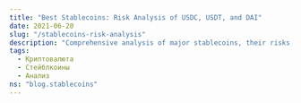 ```yaml
---
title: "Best Stablecoins: Risk Analysis of USDC, USDT, and DAI"
date: 2021-06-20
slug: "/stablecoins-risk-analysis"
description: "Comprehensive analysis of major stablecoins, their risks, and recommendations for use"
tags:
  - Криптовалюта
  - Стейблкоины
  - Анализ
ns: "blog.stablecoins"
---
```


<Translation id="main_heading" tag="h2" ns={props.data.post.ns} />

<Translation id="main_description" tag="p" ns={props.data.post.ns} />

<Translation id="key_points" tag="h3" ns={props.data.post.ns} />

<Translation id="key_points_sum" tag="p" ns={props.data.post.ns} />

#

<Translation id="usdc_section" tag="h3" ns={props.data.post.ns} />

<Translation id="usdc_what_is" tag="h4" ns={props.data.post.ns} />

<Translation id="usdc_what_is_desc" tag="p" ns={props.data.post.ns} />

#

<Translation id="usdc_regulation" tag="h4" ns={props.data.post.ns} />

<Translation id="usdc_regulation_content" tag="p" ns={props.data.post.ns} />

<Translation id="usdc_audit" tag="h4" ns={props.data.post.ns} />

<Translation id="usdc_audit_content" tag="p" ns={props.data.post.ns} />

<Translation id="usdc_management" tag="h4" ns={props.data.post.ns} />

<Translation id="usdc_management_content" tag="p" ns={props.data.post.ns} />

<Translation id="usdc_requirements" tag="h4" ns={props.data.post.ns} />

<Translation id="usdc_requirements_content" tag="p" ns={props.data.post.ns} />

<Translation id="usdc_liquidity" tag="h4" ns={props.data.post.ns} />

<Translation id="usdc_liquidity_content" tag="p" ns={props.data.post.ns} />

<Translation id="usdc_partnerships" tag="h4" ns={props.data.post.ns} />

<Translation id="usdc_partnerships_content" tag="p" ns={props.data.post.ns} />

<Translation id="usdc_risks" tag="h4" ns={props.data.post.ns} />

<Translation id="usdc_risks_content" tag="p" ns={props.data.post.ns} />

<Translation id="usdc_conclusion" tag="h4" ns={props.data.post.ns} />

<Translation id="usdc_conclusion_content" tag="p" ns={props.data.post.ns} />

#

<Translation id="usdt_section" tag="h3" ns={props.data.post.ns} />

<Translation id="usdt_improvements" tag="h4" ns={props.data.post.ns} />

<Translation id="usdt_improvements_content" tag="p" ns={props.data.post.ns} />

<Translation id="usdt_risks" tag="h4" ns={props.data.post.ns} />

<Translation id="usdt_risks_content" tag="p" ns={props.data.post.ns} />

<Translation id="usdt_conclusion" tag="h4" ns={props.data.post.ns} />

<Translation id="usdt_conclusion_content" tag="p" ns={props.data.post.ns} />

#

<Translation id="dai_section" tag="h3" ns={props.data.post.ns} />

<Translation id="dai_what_is" tag="h4" ns={props.data.post.ns} />

<Translation id="dai_what_is_content" tag="p" ns={props.data.post.ns} />

<Translation id="dai_governance" tag="h4" ns={props.data.post.ns} />

<Translation id="dai_governance_content" tag="p" ns={props.data.post.ns} />

<Translation id="dai_collateral" tag="h4" ns={props.data.post.ns} />

<Translation id="dai_collateral_content" tag="p" ns={props.data.post.ns} />

<Translation id="dai_collateral_types" tag="h4" ns={props.data.post.ns} />

<Translation id="dai_collateral_types_content" tag="p" ns={props.data.post.ns} />

<Translation id="dai_resilience" tag="h4" ns={props.data.post.ns} />

<Translation id="dai_resilience_content" tag="p" ns={props.data.post.ns} />

<Translation id="dai_risks" tag="h4" ns={props.data.post.ns} />

<Translation id="dai_risks_content" tag="p" ns={props.data.post.ns} />

<Translation id="dai_changes" tag="h4" ns={props.data.post.ns} />

<Translation id="dai_changes_content" tag="p" ns={props.data.post.ns} />

<Translation id="dai_conclusion" tag="h4" ns={props.data.post.ns} />

<Translation id="dai_conclusion_content" tag="p" ns={props.data.post.ns} />

#

<Translation id="ranking_heading" tag="h3" ns={props.data.post.ns} />

<Translation id="ranking_content" tag="p" ns={props.data.post.ns} />

#

<Translation id="recommendations_heading" tag="h3" ns={props.data.post.ns} />

<Translation id="recommendations_diversification" tag="h4" ns={props.data.post.ns} />

<Translation id="recommendations_diversification_content" tag="p" ns={props.data.post.ns} />

<Translation id="recommendations_targeted" tag="h4" ns={props.data.post.ns} />

<Translation id="recommendations_targeted_content" tag="p" ns={props.data.post.ns} />

<Translation id="recommendations_monitoring" tag="h4" ns={props.data.post.ns} />

<Translation id="recommendations_monitoring_content" tag="p" ns={props.data.post.ns} />

<Translation id="recommendations_regulatory" tag="h4" ns={props.data.post.ns} />

<Translation id="recommendations_regulatory_content" tag="p" ns={props.data.post.ns} />